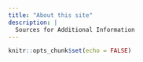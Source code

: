 ```yaml
---
title: "About this site"
description: | 
  Sources for Additional Information
---
```


```r
knitr::opts_chunk$set(echo = FALSE)
```

